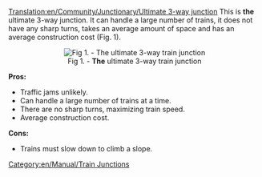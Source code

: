[[Translation:en/Community/Junctionary/Ultimate 3-way junction]]
This is '''the''' ultimate 3-way junction. It can handle a large number of trains, it does not have any sharp turns, takes an average amount of space and has an average construction cost (Fig. 1).

<center>[[File:en/Community/Junctionary/Ultimate 3way junction.png|thumb|center|Fig 1. - '''The''' ultimate 3-way train junction]]</center>

'''Pros:'''
*Traffic jams unlikely.
*Can handle a large number of trains at a time.
*There are no sharp turns, maximizing train speed.
*Average construction cost.

'''Cons:'''
*Trains must slow down to climb a slope.

[[Category:en/Manual/Train Junctions]]